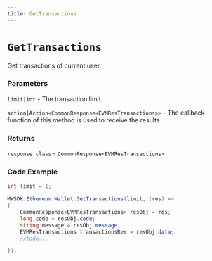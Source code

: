 ```yaml
---
title: GetTransactions
---
```


# `GetTransactions`

Get transactions of current user.
### Parameters
`limit|int` - The transaction limit.

`action|Action<CommonResponse<EVMResTransactions>>` - The callback function of this method is used to receive the results.

### Returns
`response class` - `CommonResponse<EVMResTransactions>`

### Code Example
```csharp
int limit = 1;

MWSDK.Ethereum.Wallet.GetTransactions(limit, (res) =>
{
    CommonResponse<EVMResTransactions> resObj = res;
    long code = resObj.code;
    string message = resObj.message;
    EVMResTransactions transactionsRes = resObj.data;
    //todo...

});
```